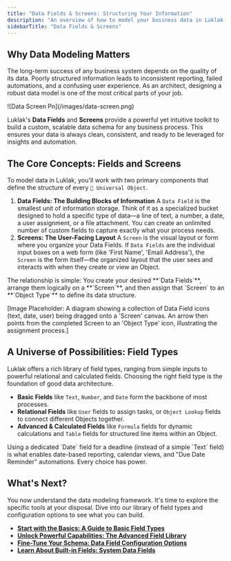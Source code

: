 ```yaml
---
title: "Data Fields & Screens: Structuring Your Information"
description: "An overview of how to model your business data in Luklak using custom Data Fields and organizing them into Screen layouts for any Object Type."
sidebarTitle: "Data Fields & Screens"
---
```


## Why Data Modeling Matters

The long-term success of any business system depends on the quality of its data. Poorly structured information leads to inconsistent reporting, failed automations, and a confusing user experience. As an architect, designing a robust data model is one of the most critical parts of your job.

<Frame>
  ![Data Screen Pn](/images/data-screen.png)
</Frame>

Luklak's **Data Fields** and **Screens** provide a powerful yet intuitive toolkit to build a custom, scalable data schema for any business process. This ensures your data is always clean, consistent, and ready to be leveraged for insights and automation.

## The Core Concepts: Fields and Screens

To model data in Luklak, you'll work with two primary components that define the structure of every `🧊 Universal Object`.

1. **Data Fields: The Building Blocks of Information**
   A `Data Field` is the smallest unit of information storage. Think of it as a specialized bucket designed to hold a specific type of data—a line of text, a number, a date, a user assignment, or a file attachment. You can create an unlimited number of custom fields to capture exactly what your process needs.
2. **Screens: The User-Facing Layout**
   A `Screen` is the visual layout or form where you organize your Data Fields. If `Data Fields` are the individual input boxes on a web form (like 'First Name', 'Email Address'), the `Screen` is the form itself—the organized layout that the user sees and interacts with when they create or view an Object.

<Info>
  The relationship is simple: You create your desired **`Data Fields`**, arrange them logically on a **`Screen`**, and then assign that `Screen` to an **`Object Type`** to define its data structure.
</Info>

[Image Placeholder: A diagram showing a collection of Data Field icons (text, date, user) being dragged onto a 'Screen' canvas. An arrow then points from the completed Screen to an 'Object Type' icon, illustrating the assignment process.]

## A Universe of Possibilities: Field Types

Luklak offers a rich library of field types, ranging from simple inputs to powerful relational and calculated fields. Choosing the right field type is the foundation of good data architecture.

- **Basic Fields** like `Text`, `Number`, and `Date` form the backbone of most processes.
- **Relational Fields** like `User` fields to assign tasks, or `Object Lookup` fields to connect different Objects together.
- **Advanced & Calculated Fields** like `Formula` fields for dynamic calculations and `Table` fields for structured line items within an Object.

<Tip>
  Using a dedicated `Date` field for a deadline (instead of a simple `Text` field) is what enables date-based reporting, calendar views, and "Due Date Reminder" automations. Every choice has power.
</Tip>

## What's Next?

You now understand the data modeling framework. It's time to explore the specific tools at your disposal. Dive into our library of field types and configuration options to see what you can build.

- [**Start with the Basics: A Guide to Basic Field Types**](/en/02-platform/platform-overview/data-fields/basic-field-types)
- [**Unlock Powerful Capabilities: The Advanced Field Library**](/en/02-platform/platform-overview/data-fields/advanced-field-types)
- [**Fine-Tune Your Schema: Data Field Configuration Options**](/en/02-platform/platform-overview/data-fields/field-configuration)
- [**Learn About Built-in Fields: System Data Fields**](/en/02-platform/platform-overview/data-fields/data-screens#always-available-system-fields)